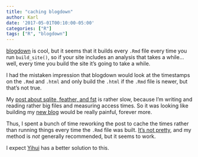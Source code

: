 ```yaml
---
title: "caching blogdown"
author: Karl
date: '2017-05-01T00:10:00-05:00'
categories: ["R"]
tags: ["R", "blogdown"]
---
```


[blogdown](https://github.com/rstudio/blogdown) is cool, but it seems
that it builds every `.Rmd` file every time you run `build_site()`, so
if your site includes an analysis that takes a while...well, every
time you build the site it's going to take a while.

I had the mistaken impression that blogdown would look at the
timestamps on the `.Rmd` and `.html` and only build the `.html` if the
`.Rmd` file is newer, but that's not true.

My [post about sqlite, feather, and fst](https://kbroman.org/blog/2017/04/30/sqlite-feather-and-fst/)
is rather slow, because I'm writing and reading rather big files and
measuring access times. So it was looking like building my
[new blog](https://kbroman.org/blog) would be really painful, forever
more.

Thus, I spent a bunch of time reworking the post to cache the times
rather than running things every time the `.Rmd` file was built.
[It's not pretty](https://github.com/kbroman/blog/blob/source/content/post/2017-04-30-sqlite-feather-and-fst.Rmd),
and my method is _not_ generally recommended, but it seems to work.

I expect [Yihui](https://yihui.name) has a better solution to this.
